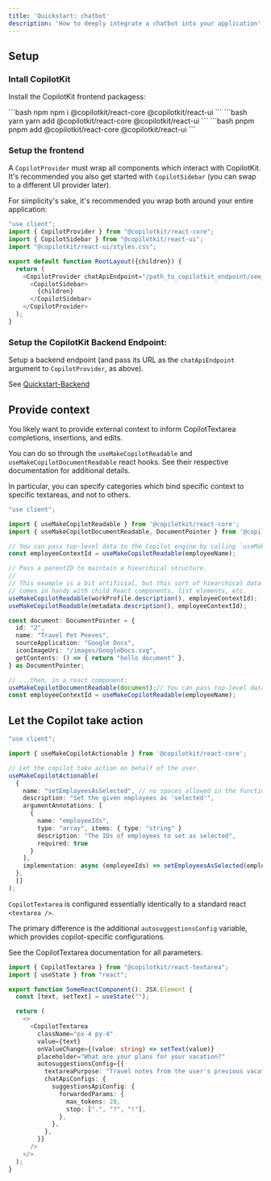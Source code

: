 ```yaml
---
title: 'Quickstart: chatbot'
description: 'How to deeply integrate a chatbot into your application'
---
```


## Setup

### Intall CopilotKit

Install the CopilotKit frontend packagess:

<CodeGroup>
  ```bash npm
  npm i @copilotkit/react-core @copilotkit/react-ui
  ``` 
  ```bash yarn
  yarn add @copilotkit/react-core @copilotkit/react-ui
  ```
  ```bash pnpm
  pnpm add @copilotkit/react-core @copilotkit/react-ui
  ```
</CodeGroup>

### Setup the frontend

A `CopilotProvider` must wrap all components which interact with CopilotKit.
It's recommended you also get started with `CopilotSidebar` (you can swap to a different UI provider later).

For simplicity's sake, it's recommended you wrap both around your entire application:

```ts
"use client";
import { CopilotProvider } from "@copilotkit/react-core";
import { CopilotSidebar } from "@copilotkit/react-ui";
import "@copilotkit/react-ui/styles.css"; 

export default function RootLayout({children}) {
  return (
    <CopilotProvider chatApiEndpoint="/path_to_copilotkit_endpoint/see_below">
      <CopilotSidebar>
        {children}
      </CopilotSidebar>
    </CopilotProvider>
  );
}
```

### Setup the CopilotKit Backend Endpoint:

Setup a backend endpoint (and pass its URL as the `chatApiEndpoint` argument to `CopilotProvider`, as above).

See [Quickstart-Backend](/getting-started/quickstart-backend)


## Provide context
You likely want to provide external context to inform CopilotTextarea completions, insertions, and edits.

You can do so through the `useMakeCopilotReadable` and `useMakeCopilotDocumentReadable` react hooks.
See their respective documentation for additional details.

In particular, you can specify categories which bind specific context to specific textareas, and not to others.

```ts
"use client";

import { useMakeCopilotReadable } from '@copilotkit/react-core';
import { useMakeCopilotDocumentReadable, DocumentPointer } from '@copilotkit/react-document';

// You can pass top-level data to the Copilot engine by calling `useMakeCopilotReadable`.
const employeeContextId = useMakeCopilotReadable(employeeName);

// Pass a parentID to maintain a hiearchical structure.
//
// This example is a bit artificial, but this sort of hiearchical data
// comes in handy with child React components, list elements, etc.
useMakeCopilotReadable(workProfile.description(), employeeContextId);
useMakeCopilotReadable(metadata.description(), employeeContextId);

const document: DocumentPointer = {
  id: "2",
  name: "Travel Pet Peeves",
  sourceApplication: "Google Docs",
  iconImageUri: "/images/GoogleDocs.svg",
  getContents: () => { return "hello document" },
} as DocumentPointer;

// ...then, in a react component:
useMakeCopilotDocumentReadable(document);// You can pass top-level data to the Copilot engine by calling `useMakeCopilotReadable`.
const employeeContextId = useMakeCopilotReadable(employeeName);
```


## Let the Copilot take action
```ts
"use client";

import { useMakeCopilotActionable } from '@copilotkit/react-core';

// Let the copilot take action on behalf of the user.
useMakeCopilotActionable(
  {
    name: "setEmployeesAsSelected", // no spaces allowed in the function name
    description: "Set the given employees as 'selected'",
    argumentAnnotations: [
      {
        name: "employeeIds",
        type: "array", items: { type: "string" }
        description: "The IDs of employees to set as selected",
        required: true
      }
    ],
    implementation: async (employeeIds) => setEmployeesAsSelected(employeeIds),
  },
  []
);
```

`CopilotTextarea` is configured essentially identically to a standard react `<textarea />`.

The primary difference is the additional `autosuggestionsConfig` variable, which provides copilot-specific configurations.

See the CopilotTextarea documentation for all parameters. 

```ts
import { CopilotTextarea } from "@copilotkit/react-textarea";
import { useState } from "react";

export function SomeReactComponent(): JSX.Element {
  const [text, setText] = useState("");

  return (
    <>
      <CopilotTextarea
        className="px-4 py-4"
        value={text}
        onValueChange={(value: string) => setText(value)}
        placeholder="What are your plans for your vacation?"
        autosuggestionsConfig={{
          textareaPurpose: "Travel notes from the user's previous vacations. Likely written in a colloquial style, but adjust as needed.",
          chatApiConfigs: {
            suggestionsApiConfig: {
              forwardedParams: {
                max_tokens: 20,
                stop: [".", "?", "!"],
              },
            },
          },
        }}
      />
    </>
  );
}
```

